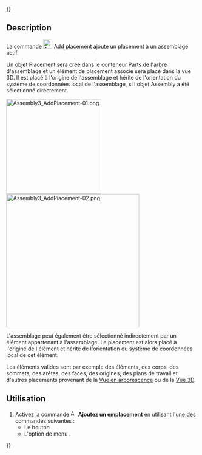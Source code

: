 {{UnfinishedDocu{{#translation:}}}}
<languages/>

{{Docnav/fr
|[[Assembly3_AddZYWorkplane/fr|Ajouter un plan de travail ZY]]
|[[Assembly3_AddOrigin/fr|Ajouter une origine]]
|[[Assembly3_Workbench/fr|Assembly3]]
|IconL=Assembly_Add_WorkplaneZY.svg‎‎
|IconR=Assembly_Add_Origin.svg‎‎
|IconC=Assembly3_workbench_icon.svg
}}

{{GuiCommand/fr
|Name=Assembly3 AddPlacement
|Name/fr=Assembly3 Ajoutez un emplacement
|Icon=Assembly_Add_Placement.svg‎‎
|MenuLocation=Assembly3 → Workplane and origin → Add placement
|Workbenches=[[Assembly3_Workbench/fr|Assembly3]]
}}

== Description ==

La commande [[Image:Assembly_Add_Placement.svg |24px]] [[Assembly3_AddPlacement/fr|Add placement]] ajoute un placement à un assemblage actif.

Un objet Placement sera créé dans le conteneur Parts de l'arbre d'assemblage et un élément de placement associé sera placé dans la vue 3D. Il est placé à l'origine de l'assemblage et hérite de l'orientation du système de coordonnées local de l'assemblage, si l'objet Assembly a été sélectionné directement.

[[Image:Assembly3_AddPlacement-01.png|250px]] [[Image:Assembly3_AddPlacement-02.png|350px]]
{{Caption|À gauche : Vue de l'arborescence. À droite : Un placement près de l'origine de l'assemblage (indiqué ici comme origine du fichier)}}

L'assemblage peut également être sélectionné indirectement par un élément appartenant à l'assemblage. Le placement est alors placé à l'origine de l'élément et hérite de l'orientation du système de coordonnées local de cet élément.

Les éléments valides sont par exemple des éléments, des corps, des sommets, des arêtes, des faces, des origines, des plans de travail et d'autres placements provenant de la [[Tree_view/fr|Vue en arborescence]] ou de la [[3D_view/fr|Vue 3D]].

<span id="Usage"></span>
==Utilisation==

# Activez la commande [[Image:Assembly_Add_Placement.svg |16px]] '''Ajoutez un emplacement''' en utilisant l'une des commandes suivantes :
#* Le bouton {{Button|[[Image:Assembly_Add_Placement.svg |16px]] [[Assembly3_AddPlacement/fr|Add placement]]}}.
#* L'option de menu {{MenuCommand|Assembly3 → Workplane and origin → [[Image:Assembly_Add_Placement.svg |16px]] Add placement}}.


{{Docnav/fr
|[[Assembly3_AddZYWorkplane/fr|Ajouter un plan de travail ZY]]
|[[Assembly3_AddOrigin/fr|Ajouter une origine]]
|[[Assembly3_Workbench/fr|Assembly3]]
|IconL=Assembly_Add_WorkplaneZY.svg‎‎
|IconR=Assembly_Add_Origin.svg‎‎
|IconC=Assembly3_workbench_icon.svg
}}
 
{{Userdocnavi{{#translation:}}}}